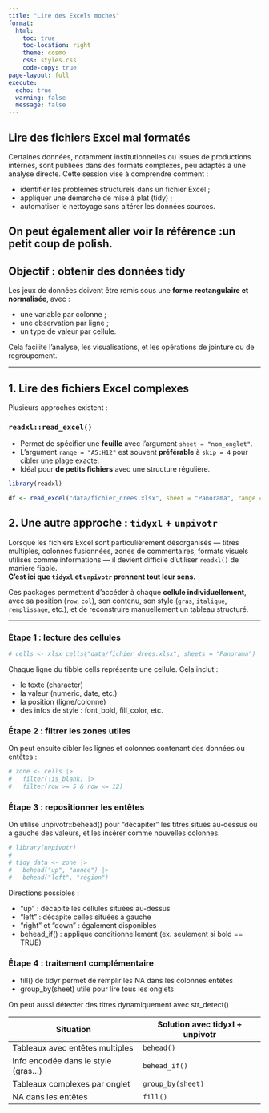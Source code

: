 ```yaml
---
title: "Lire des Excels moches"
format:
  html:
    toc: true
    toc-location: right
    theme: cosmo
    css: styles.css
    code-copy: true
page-layout: full
execute:
  echo: true
  warning: false
  message: false
---
```


## Lire des fichiers Excel mal formatés

Certaines données, notamment institutionnelles ou issues de productions internes, sont publiées dans des formats complexes, peu adaptés à une analyse directe. Cette session vise à comprendre comment :

- identifier les problèmes structurels dans un fichier Excel ;
- appliquer une démarche de mise à plat (tidy) ;
- automatiser le nettoyage sans altérer les données sources.

On peut également aller voir la référence :un petit coup de polish.
---

## Objectif : obtenir des données tidy

Les jeux de données doivent être remis sous une **forme rectangulaire et normalisée**, avec :

- une variable par colonne ;
- une observation par ligne ;
- un type de valeur par cellule.

Cela facilite l’analyse, les visualisations, et les opérations de jointure ou de regroupement.

---

## 1. Lire des fichiers Excel complexes

Plusieurs approches existent :

### `readxl::read_excel()`

- Permet de spécifier une **feuille** avec l’argument `sheet = "nom_onglet"`.
- L’argument `range = "A5:H12"` est souvent **préférable** à `skip = 4` pour cibler une plage exacte.
- Idéal pour **de petits fichiers** avec une structure régulière.

```r
library(readxl)

df <- read_excel("data/fichier_drees.xlsx", sheet = "Panorama", range = "A5:H12")
```


## 2. Une autre approche : `tidyxl` + `unpivotr`

Lorsque les fichiers Excel sont particulièrement désorganisés — titres multiples, colonnes fusionnées, zones de commentaires, formats visuels utilisés comme informations — il devient difficile d’utiliser `readxl()` de manière fiable.  
**C’est ici que `tidyxl` et `unpivotr` prennent tout leur sens.**

Ces packages permettent d’accéder à chaque **cellule individuellement**, avec sa position (`row`, `col`), son contenu, son style (`gras`, `italique`, `remplissage`, etc.), et de reconstruire manuellement un tableau structuré.

---

### Étape 1 : lecture des cellules


```r
# cells <- xlsx_cells("data/fichier_drees.xlsx", sheets = "Panorama")
```

Chaque ligne du tibble cells représente une cellule. Cela inclut :

- le texte (character)
- la valeur (numeric, date, etc.)
- la position (ligne/colonne)
- des infos de style : font_bold, fill_color, etc.



### Étape 2 : filtrer les zones utiles

On peut ensuite cibler les lignes et colonnes contenant des données ou entêtes :

```r
# zone <- cells |>
#   filter(!is_blank) |>
#   filter(row >= 5 & row <= 12)
```



### Étape 3 : repositionner les entêtes
On utilise unpivotr::behead() pour "décapiter" les titres situés au-dessus ou à gauche des valeurs, et les insérer comme nouvelles colonnes.

```r
# library(unpivotr)
# 
# tidy_data <- zone |>
#   behead("up", "année") |>
#   behead("left", "région")
```


Directions possibles :

- "up" : décapite les cellules situées au-dessus
- "left" : décapite celles situées à gauche
- "right" et "down" : également disponibles
- behead_if() : applique conditionnellement (ex. seulement si bold == TRUE)




### Étape 4 : traitement complémentaire

- fill() de tidyr permet de remplir les NA dans les colonnes entêtes
- group_by(sheet) utile pour lire tous les onglets

On peut aussi détecter des titres dynamiquement avec str_detect()

| Situation                          | Solution avec tidyxl + unpivotr |
| ---------------------------------- | ------------------------------- |
| Tableaux avec entêtes multiples    | `behead()`                      |
| Info encodée dans le style (gras…) | `behead_if()`                   |
| Tableaux complexes par onglet      | `group_by(sheet)`               |
| NA dans les entêtes                | `fill()`                        |


